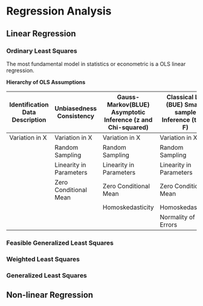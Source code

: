 # Regression Analysis
## Linear Regression
### Ordinary Least Squares
The most fundamental model in statistics or econometric is a OLS linear regression. 

**Hierarchy of OLS Assumptions**

|Identification Data Description | Unbiasedness Consistency | Gauss-Markov(BLUE) Asymptotic Inference (z and Chi-squared) | Classical LM (BUE) Small-sample Inference (t and F)|
|--- | --- | --- | ---|
|Variation in X | Variation in X | Variation in X | Variation in X|
|     | Random Sampling | Random Sampling  | Random Sampling |
|     | Linearity in Parameters | Linearity in Parameters | Linearity in Parameters|
|     | Zero Conditional Mean | Zero Conditional Mean | Zero Conditional Mean|
|     |                | Homoskedasticity | Homoskedasticity|
|     |           |        | Normality of Errors|


### Feasible Generalized Least Squares



### Weighted Least Squares

### Generalized Least Squares

## Non-linear Regression